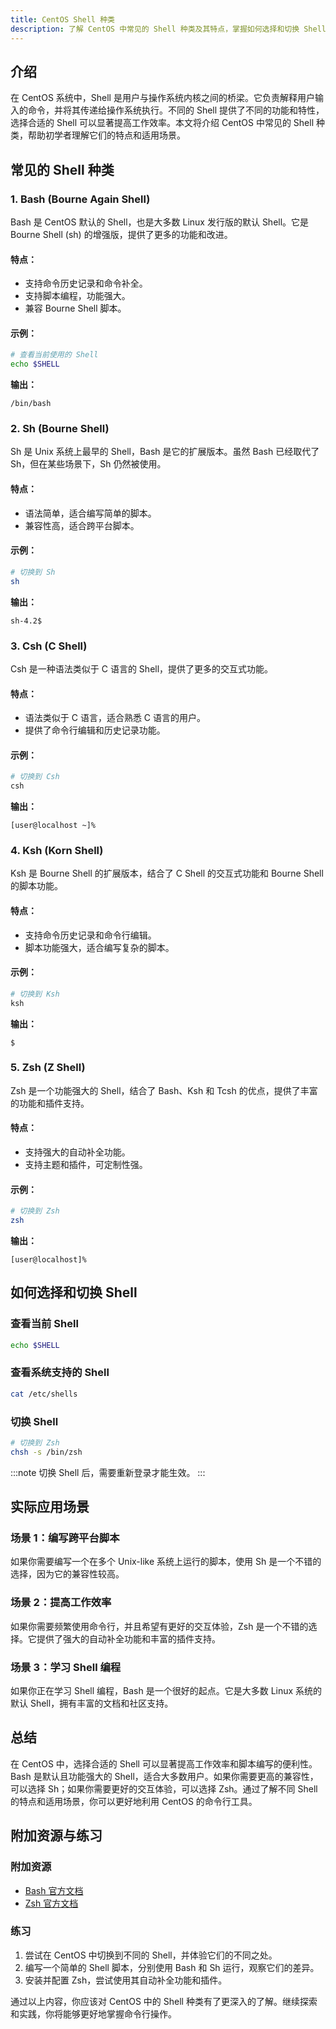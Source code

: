```yaml
---
title: CentOS Shell 种类
description: 了解 CentOS 中常见的 Shell 种类及其特点，掌握如何选择和切换 Shell，为命令行操作打下坚实基础。
---
```


## 介绍

在 CentOS 系统中，Shell 是用户与操作系统内核之间的桥梁。它负责解释用户输入的命令，并将其传递给操作系统执行。不同的 Shell 提供了不同的功能和特性，选择合适的 Shell 可以显著提高工作效率。本文将介绍 CentOS 中常见的 Shell 种类，帮助初学者理解它们的特点和适用场景。

## 常见的 Shell 种类

### 1. Bash (Bourne Again Shell)

Bash 是 CentOS 默认的 Shell，也是大多数 Linux 发行版的默认 Shell。它是 Bourne Shell (sh) 的增强版，提供了更多的功能和改进。

#### 特点：
- 支持命令历史记录和命令补全。
- 支持脚本编程，功能强大。
- 兼容 Bourne Shell 脚本。

#### 示例：
```bash
# 查看当前使用的 Shell
echo $SHELL
```

**输出：**
```
/bin/bash
```

### 2. Sh (Bourne Shell)

Sh 是 Unix 系统上最早的 Shell，Bash 是它的扩展版本。虽然 Bash 已经取代了 Sh，但在某些场景下，Sh 仍然被使用。

#### 特点：
- 语法简单，适合编写简单的脚本。
- 兼容性高，适合跨平台脚本。

#### 示例：
```bash
# 切换到 Sh
sh
```

**输出：**
```
sh-4.2$
```

### 3. Csh (C Shell)

Csh 是一种语法类似于 C 语言的 Shell，提供了更多的交互式功能。

#### 特点：
- 语法类似于 C 语言，适合熟悉 C 语言的用户。
- 提供了命令行编辑和历史记录功能。

#### 示例：
```bash
# 切换到 Csh
csh
```

**输出：**
```
[user@localhost ~]%
```

### 4. Ksh (Korn Shell)

Ksh 是 Bourne Shell 的扩展版本，结合了 C Shell 的交互式功能和 Bourne Shell 的脚本功能。

#### 特点：
- 支持命令历史记录和命令行编辑。
- 脚本功能强大，适合编写复杂的脚本。

#### 示例：
```bash
# 切换到 Ksh
ksh
```

**输出：**
```
$
```

### 5. Zsh (Z Shell)

Zsh 是一个功能强大的 Shell，结合了 Bash、Ksh 和 Tcsh 的优点，提供了丰富的功能和插件支持。

#### 特点：
- 支持强大的自动补全功能。
- 支持主题和插件，可定制性强。

#### 示例：
```bash
# 切换到 Zsh
zsh
```

**输出：**
```
[user@localhost]%
```

## 如何选择和切换 Shell

### 查看当前 Shell
```bash
echo $SHELL
```

### 查看系统支持的 Shell
```bash
cat /etc/shells
```

### 切换 Shell
```bash
# 切换到 Zsh
chsh -s /bin/zsh
```

:::note
切换 Shell 后，需要重新登录才能生效。
:::

## 实际应用场景

### 场景 1：编写跨平台脚本
如果你需要编写一个在多个 Unix-like 系统上运行的脚本，使用 Sh 是一个不错的选择，因为它的兼容性较高。

### 场景 2：提高工作效率
如果你需要频繁使用命令行，并且希望有更好的交互体验，Zsh 是一个不错的选择。它提供了强大的自动补全功能和丰富的插件支持。

### 场景 3：学习 Shell 编程
如果你正在学习 Shell 编程，Bash 是一个很好的起点。它是大多数 Linux 系统的默认 Shell，拥有丰富的文档和社区支持。

## 总结

在 CentOS 中，选择合适的 Shell 可以显著提高工作效率和脚本编写的便利性。Bash 是默认且功能强大的 Shell，适合大多数用户。如果你需要更高的兼容性，可以选择 Sh；如果你需要更好的交互体验，可以选择 Zsh。通过了解不同 Shell 的特点和适用场景，你可以更好地利用 CentOS 的命令行工具。

## 附加资源与练习

### 附加资源
- [Bash 官方文档](https://www.gnu.org/software/bash/manual/)
- [Zsh 官方文档](http://zsh.sourceforge.net/Doc/)

### 练习
1. 尝试在 CentOS 中切换到不同的 Shell，并体验它们的不同之处。
2. 编写一个简单的 Shell 脚本，分别使用 Bash 和 Sh 运行，观察它们的差异。
3. 安装并配置 Zsh，尝试使用其自动补全功能和插件。

通过以上内容，你应该对 CentOS 中的 Shell 种类有了更深入的了解。继续探索和实践，你将能够更好地掌握命令行操作。